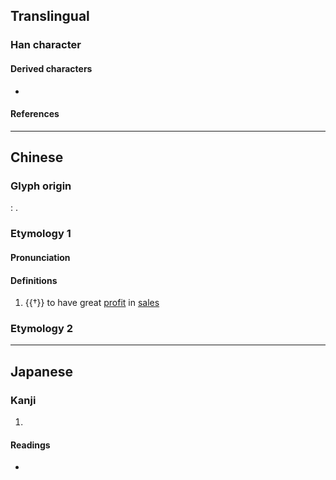 {{character info/new}}
==Translingual==

===Han character===
{{Han char|rn=34|rad=夂|as=01|sn=4|four=17227|canj=NHSE,NSHE|ids=⿵乃又}}

====Derived characters====
* {{l|mul|[[𬗅]], [[盈]]}}

====References====
{{Han ref|kx=0244.190|dkj=05693|dj=0485.030|hdz=10393.060|uh=5903}}

----

==Chinese==
{{zh-forms}}

===Glyph origin===
{{Han etym}}
''{{w|Shuowen}}'': {{Han compound|𠄎|夂|ls=ic}}.

{{etystub|zh}} {{attention|zh|Shuowen is pretty ambiguous about this}}

===Etymology 1===

====Pronunciation====
{{zh-pron
|m=夃
|c=gu2
|mn=qz:ko͘/qz:kó͘
|mc=y
|oc=y
|ma=
|cat=v
}}

====Definitions====
{{zh-hanzi}}

# {{†}} to have great [[profit]] in [[sales]]

===Etymology 2===
{{zh-see|贏|v}}

----

==Japanese==

===Kanji===
{{ja-kanji|grade=|rs=夂01}}

# {{defn|ja|sort=夂01}}

====Readings====
* {{ja-readings|on=[[こ]] (ko), [[く]] (ku), [[えい]] (ei)|kun=[[もうける]] (moukeru), [[うる]] (uru), [[しばらく]] (shibaraku)}}